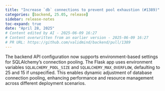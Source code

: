 ```yaml
---
title: "Increase `db` connections to prevent pool exhaustion (#1389)"
categories: [backend, 25.05, release]
sidebar: release-notes
toc-expand: true
date: "April 28, 2025"
# Content edited by AI - 2025-06-09 16:27
# Content overwritten from an earlier version - 2025-06-09 16:27
# PR URL: https://github.com/validmind/backend/pull/1389
---
```


The backend API configuration now supports environment-based settings for SQLAlchemy's connection pooling. The Flask app uses environment variables `SQLALCHEMY_POOL_SIZE` and `SQLALCHEMY_MAX_OVERFLOW`, defaulting to 25 and 15 if unspecified. This enables dynamic adjustment of database connection pooling, enhancing performance and resource management across different deployment scenarios.

<!--- VALIDATION SUMMARY
Content Type: title
Validation Status: CHECK
Attempts: 7
Last Validation: 2025-06-09 16:17:18
Result: The edited content effectively conveys the same message as the original but in a more polished and formal manner. Here are some specific points of evaluation:

1. **Clarity and Precision**: The edited version is clear and precise. It uses the word "Increase" instead of "add more," which is more dire...
Reedit Available: Yes
Reedit Message: The edited content effectively conveys the same message as the original but in a more polished and formal manner. Here are some specific points of evaluation:

1. **Clarity and Precision**: The edited...
--->
